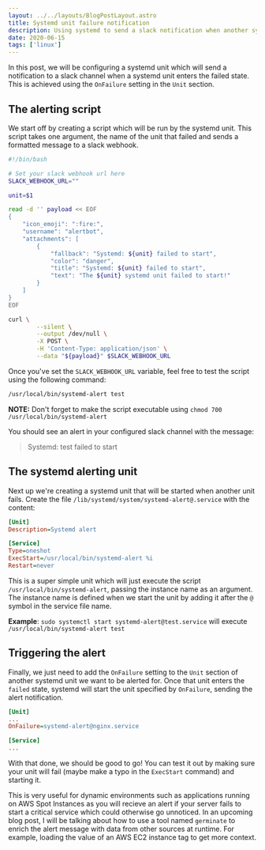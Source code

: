 ```yaml
---
layout: ../../layouts/BlogPostLayout.astro
title: Systemd unit failure notification
description: Using systemd to send a slack notification when another systemd unit fails
date: 2020-06-15
tags: ['linux']
---
```



In this post, we will be configuring a systemd unit which will send a notification to a slack channel when a systemd unit enters the failed state. This is achieved using the <Link external href="https://www.freedesktop.org/software/systemd/man/systemd.unit.html#OnFailure=">`OnFailure`</Link> setting in the `Unit` section.

## The alerting script

We start off by creating a script which will be run by the systemd unit. This script takes one argument, the name of the unit that failed and sends a formatted message to a slack webhook.

```bash
#!/bin/bash

# Set your slack webhook url here
SLACK_WEBHOOK_URL=""

unit=$1

read -d '' payload << EOF
{
    "icon_emoji": ":fire:",
    "username": "alertbot",
    "attachments": [
        {
            "fallback": "Systemd: ${unit} failed to start",
            "color": "danger",
            "title": "Systemd: ${unit} failed to start",
            "text": "The ${unit} systemd unit failed to start!"
        }
    ]
}
EOF

curl \
        --silent \
        --output /dev/null \
        -X POST \
        -H 'Content-Type: application/json' \
        --data "${payload}" $SLACK_WEBHOOK_URL
```

Once you've set the `SLACK_WEBHOOK_URL` variable, feel free to test the script using the following command:

```sh
/usr/local/bin/systemd-alert test
```

**NOTE:** Don't forget to make the script executable using `chmod 700 /usr/local/bin/systemd-alert`

You should see an alert in your configured slack channel with the message:

> Systemd: test failed to start

## The systemd alerting unit

Next up we're creating a systemd unit that will be started when another unit fails. Create the file `/lib/systemd/system/systemd-alert@.service` with the content:

```ini
[Unit]
Description=Systemd alert

[Service]
Type=oneshot
ExecStart=/usr/local/bin/systemd-alert %i
Restart=never
```

This is a super simple unit which will just execute the script `/usr/local/bin/systemd-alert`, passing the instance name as an argument. The instance name is defined when we start the unit by adding it after the `@` symbol in the service file name.

**Example**: `sudo systemctl start systemd-alert@test.service` will execute `/usr/local/bin/systemd-alert test`

## Triggering the alert

Finally, we just need to add the `OnFailure` setting to the `Unit` section of another systemd unit we want to be alerted for. Once that unit enters the `failed` state, systemd will start the unit specified by `OnFailure`, sending the alert notification.

```ini
[Unit]
...
OnFailure=systemd-alert@nginx.service

[Service]
...
```

With that done, we should be good to go! You can test it out by making sure your unit will fail (maybe make a typo in the `ExecStart` command) and starting it.

This is very useful for dynamic environments such as applications running on AWS Spot Instances as you will recieve an alert if your server fails to start a critical service which could otherwise go unnoticed. In an upcoming blog post, I will be talking about how to use a tool named <Link external href="https://github.com/itmecho/germinate">`germinate`</Link> to enrich the alert message with data from other sources at runtime. For example, loading the value of an AWS EC2 instance tag to get more context.

